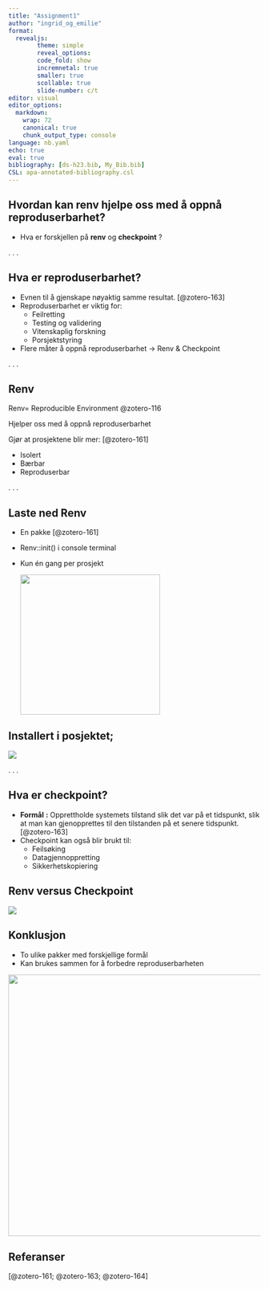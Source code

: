 ```yaml
---
title: "Assignment1"
author: "ingrid_og_emilie"
format: 
  revealjs:
        theme: simple
        reveal_options: 
        code_fold: show
        incremnetal: true
        smaller: true
        scollable: true
        slide-number: c/t
editor: visual
editor_options:
  markdown:
    wrap: 72
    canonical: true
    chunk_output_type: console
language: nb.yaml
echo: true
eval: true
bibliography: [ds-h23.bib, My_Bib.bib]
CSL: apa-annotated-bibliography.csl
---
```


## Hvordan kan **renv** hjelpe oss med å oppnå reproduserbarhet?

::: incremental
-   Hva er forskjellen på **renv** og **checkpoint** ?
:::

. . .

## Hva er reproduserbarhet?

::: incremental
-   Evnen til å gjenskape nøyaktig samme resultat. [@zotero-163]
-   Reproduserbarhet er viktig for:
    -   Feilretting
    -   Testing og validering
    -   Vitenskaplig forskning
    -   Porsjektstyring
-   Flere måter å oppnå reproduserbarhet -\> Renv & Checkpoint
:::

. . .

## Renv

::: incremental
Renv= Reproducible Environment @zotero-116

Hjelper oss med å oppnå reproduserbarhet

Gjør at prosjektene blir mer: [@zotero-161]

-   Isolert
-   Bærbar
-   Reproduserbar
:::

. . .

## Laste ned Renv

::: incremental
-   En pakke [@zotero-161]

-   Renv::init() i console terminal

-   Kun én gang per prosjekt

    ![](images/renv%20console.png){fig-align="center" width="279"}
:::

## Installert i posjektet;

![](images/renv%20installert.png){fig-align="center"}

. . .

## Hva er checkpoint?

::: incremental
-   **Formål** **:** Opprettholde systemets tilstand slik det var på et
    tidspunkt, slik at man kan gjenopprettes til den tilstanden på et
    senere tidspunkt. [@zotero-163]
-   Checkpoint kan også blir brukt til:
    -   Feilsøking
    -   Datagjennoppretting
    -   Sikkerhetskopiering
:::

## Renv **versus Checkpoint**

![](images/renv%20versus%20checkpoint.png){fig-align="center"}

## Konklusjon

::: incremental
-   To ulike pakker med forskjellige formål
-   Kan brukes sammen for å forbedre reproduserbarheten

![](images/avslutning.png){fig-align="center" width="521"}
:::

## Referanser

[@zotero-161; @zotero-163; @zotero-164]
